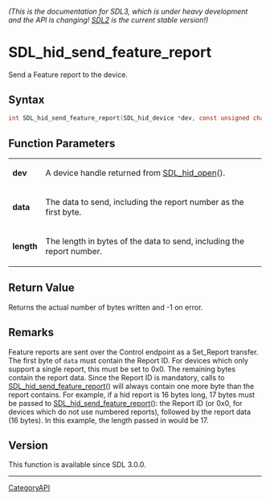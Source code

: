 ====== (This is the documentation for SDL3, which is under heavy development and the API is changing! [https://wiki.libsdl.org/SDL2/ SDL2] is the current stable version!) ======
= SDL_hid_send_feature_report =

Send a Feature report to the device.

== Syntax ==

<syntaxhighlight lang='c'>
int SDL_hid_send_feature_report(SDL_hid_device *dev, const unsigned char *data, size_t length);
</syntaxhighlight>

== Function Parameters ==

{|
|'''dev'''
|A device handle returned from [[SDL_hid_open]]().
|-
|'''data'''
|The data to send, including the report number as the first byte.
|-
|'''length'''
|The length in bytes of the data to send, including the report number.
|}

== Return Value ==

Returns the actual number of bytes written and -1 on error.

== Remarks ==

Feature reports are sent over the Control endpoint as a Set_Report
transfer. The first byte of <code>data</code> must contain the Report ID.
For devices which only support a single report, this must be set to 0x0.
The remaining bytes contain the report data. Since the Report ID is
mandatory, calls to [[SDL_hid_send_feature_report]]() will always contain
one more byte than the report contains. For example, if a hid report is 16
bytes long, 17 bytes must be passed to [[SDL_hid_send_feature_report]]():
the Report ID (or 0x0, for devices which do not use numbered reports),
followed by the report data (16 bytes). In this example, the length passed
in would be 17.

== Version ==

This function is available since SDL 3.0.0.

----
[[CategoryAPI]]


